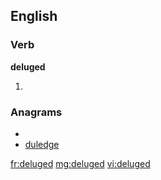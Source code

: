 ==English==

===Verb===
'''deluged'''

# {{past of|deluge}}

===Anagrams===
* {{alphagram|ddeeglu}}
* [[duledge#English|duledge]]

[[fr:deluged]]
[[mg:deluged]]
[[vi:deluged]]
